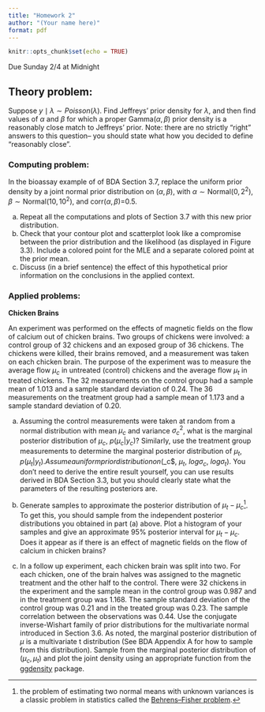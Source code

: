 ```yaml
---
title: "Homework 2"
author: "(Your name here)"
format: pdf
---
```


```r
knitr::opts_chunk$set(echo = TRUE)
```

Due Sunday 2/4 at Midnight

## Theory problem:

Suppose $y\mid \lambda ∼ Poisson(\lambda)$. Find Jeffreys’ prior density for $\lambda$, and then find values of $\alpha$ and $\beta$ for which a proper Gamma($\alpha, \beta$) prior density is a reasonably close match to Jeffreys' prior.  Note: there are no strictly "right" answers to this question-- you should state what how you decided to define "reasonably close".

### Computing problem:

In the bioassay example of of BDA Section 3.7, replace the uniform prior density by a joint normal prior distribution on $(\alpha,\beta)$, with $\alpha\sim \text{Normal}(0,2^2)$, $\beta\sim\text{Normal}(10,10^2)$, and corr$(\alpha,\beta)$=0.5.

a) Repeat all the computations and plots of Section 3.7 with this new prior distribution.
a) Check that your contour plot and scatterplot look like a compromise between the prior distribution and the likelihood (as displayed in Figure 3.3).  Include a colored point for the MLE and a separate colored point at the prior mean.
a) Discuss (in a brief sentence) the effect of this hypothetical prior information on the conclusions in the applied context.

### Applied problems:

**Chicken Brains**

An experiment was performed on the effects of magnetic fields on the flow of calcium out of chicken brains. Two groups of chickens were involved: a control group of 32 chickens and an exposed group of 36 chickens. The chickens were killed, their brains removed, and a measurement was taken on each chicken brain.  The purpose of the experiment was to measure the average flow $\mu_c$ in untreated (control) chickens and the average flow $\mu_t$ in treated chickens. The 32 measurements on the control group had a sample mean of 1.013 and a sample standard deviation of 0.24. The 36 measurements on the treatment group had a sample mean of 1.173 and a sample standard deviation of 0.20.

a) Assuming the control measurements were taken at random from a normal distribution with mean $\mu_c$ and variance $\sigma_c^2$, what is the marginal posterior distribution of $\mu_c$, $p(\mu_c | y_c)$? Similarly, use the treatment group measurements to determine the marginal posterior distribution of $\mu_t$, $p(\mu_t | y_t). Assume a uniform prior distribution on ($\mu_c$, $\mu_t$, $log \sigma_c$, $log \sigma_t$). You don't need to derive the entire result yourself, you can use results derived in BDA Section 3.3, but you should clearly state what the parameters of the resulting posteriors are.

a) Generate samples to approximate the posterior distribution of $\mu_t - \mu_c$^[the problem of estimating two normal means with unknown variances is a classic problem in statistics called the [Behrens–Fisher problem](https://en.wikipedia.org/wiki/Behrens%E2%80%93Fisher_problem).]. To get this, you should sample from the independent posterior distributions you obtained in part (a) above. Plot a histogram of your samples and give an approximate 95% posterior interval for $\mu_t - \mu_c$. Does it appear as if there is an effect of magnetic fields on the flow of calcium in chicken brains?

a) In a follow up experiment, each chicken brain was split into two.  For each chicken, one of the brain halves was assigned to the magnetic treatment and the other half to the control. There were 32 chickens in the experiment and the sample mean in the control group was 0.987 and in the treatment group was 1.168.  The sample standard deviation of the control group was 0.21 and in the treated group was 0.23.  The sample correlation between the observations was 0.44.  Use the conjugate inverse-Wishart family of prior distributions for the multivariate normal introduced in Section 3.6.  As noted, the marginal posterior distribution of $\mu$ is a multivariate t distribution (See BDA Appendix A for how to sample from this distribution).  Sample from the marginal posterior distribution of $(\mu_c, \mu_t)$ and plot the joint density using an appropriate function from the [ggdensity](https://github.com/jamesotto852/ggdensity) package.
